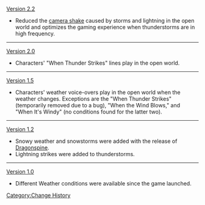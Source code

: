 [[Version 2.2]]
*Reduced the [[Screen#Camera Shake|camera shake]] caused by storms and lightning in the open world and optimizes the gaming experience when thunderstorms are in high frequency.
----
[[Version 2.0]]
* Characters' "When Thunder Strikes" lines play in the open world.
----
[[Version 1.5]]
* Characters' weather voice-overs play in the open world when the weather changes. Exceptions are the "When Thunder Strikes" (temporarily removed due to a bug), "When the Wind Blows," and "When It's Windy" (no conditions found for the latter two).
----
[[Version 1.2]]
* Snowy weather and snowstorms were added with the release of [[Dragonspine]].
* Lightning strikes were added to thunderstorms.
----
[[Version 1.0]]
* Different Weather conditions were available since the game launched.
<noinclude>[[Category:Change History]]</noinclude>